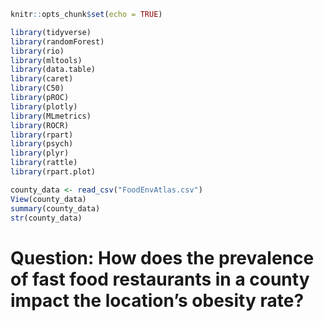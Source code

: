 ```r
knitr::opts_chunk$set(echo = TRUE)
```

```r
library(tidyverse)
library(randomForest)
library(rio)
library(mltools)
library(data.table)
library(caret)
library(C50)
library(pROC)
library(plotly)
library(MLmetrics)
library(ROCR)
library(rpart)
library(psych)
library(plyr)
library(rattle)
library(rpart.plot)

county_data <- read_csv("FoodEnvAtlas.csv")
View(county_data)
summary(county_data)
str(county_data)
```

# Question: How does the prevalence of fast food restaurants in a county impact the location's obesity rate?

